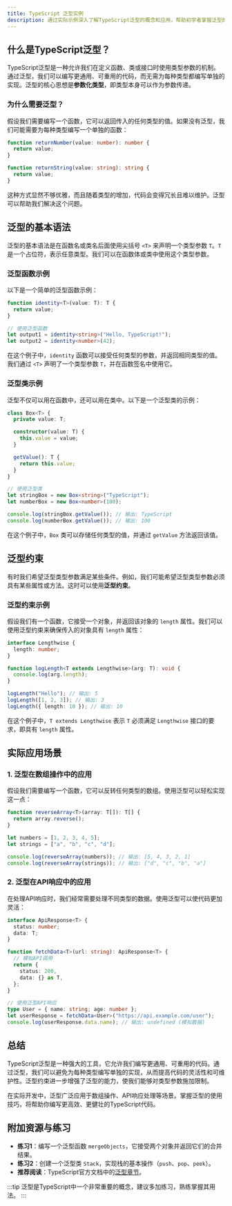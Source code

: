 ```yaml
---
title: TypeScript 泛型实例
description: 通过实际示例深入了解TypeScript泛型的概念和应用，帮助初学者掌握泛型的使用场景和技巧。
---
```


## 什么是TypeScript泛型？

TypeScript泛型是一种允许我们在定义函数、类或接口时使用类型参数的机制。通过泛型，我们可以编写更通用、可重用的代码，而无需为每种类型都编写单独的实现。泛型的核心思想是**参数化类型**，即类型本身可以作为参数传递。

### 为什么需要泛型？

假设我们需要编写一个函数，它可以返回传入的任何类型的值。如果没有泛型，我们可能需要为每种类型编写一个单独的函数：

```typescript
function returnNumber(value: number): number {
  return value;
}

function returnString(value: string): string {
  return value;
}
```

这种方式显然不够优雅，而且随着类型的增加，代码会变得冗长且难以维护。泛型可以帮助我们解决这个问题。

## 泛型的基本语法

泛型的基本语法是在函数名或类名后面使用尖括号 `<T>` 来声明一个类型参数 `T`。`T` 是一个占位符，表示任意类型。我们可以在函数体或类中使用这个类型参数。

### 泛型函数示例

以下是一个简单的泛型函数示例：

```typescript
function identity<T>(value: T): T {
  return value;
}

// 使用泛型函数
let output1 = identity<string>("Hello, TypeScript!");
let output2 = identity<number>(42);
```

在这个例子中，`identity` 函数可以接受任何类型的参数，并返回相同类型的值。我们通过 `<T>` 声明了一个类型参数 `T`，并在函数签名中使用它。

### 泛型类示例

泛型不仅可以用在函数中，还可以用在类中。以下是一个泛型类的示例：

```typescript
class Box<T> {
  private value: T;

  constructor(value: T) {
    this.value = value;
  }

  getValue(): T {
    return this.value;
  }
}

// 使用泛型类
let stringBox = new Box<string>("TypeScript");
let numberBox = new Box<number>(100);

console.log(stringBox.getValue()); // 输出: TypeScript
console.log(numberBox.getValue()); // 输出: 100
```

在这个例子中，`Box` 类可以存储任何类型的值，并通过 `getValue` 方法返回该值。

## 泛型约束

有时我们希望泛型类型参数满足某些条件。例如，我们可能希望泛型类型参数必须具有某些属性或方法。这时可以使用**泛型约束**。

### 泛型约束示例

假设我们有一个函数，它接受一个对象，并返回该对象的 `length` 属性。我们可以使用泛型约束来确保传入的对象具有 `length` 属性：

```typescript
interface Lengthwise {
  length: number;
}

function logLength<T extends Lengthwise>(arg: T): void {
  console.log(arg.length);
}

logLength("Hello"); // 输出: 5
logLength([1, 2, 3]); // 输出: 3
logLength({ length: 10 }); // 输出: 10
```

在这个例子中，`T extends Lengthwise` 表示 `T` 必须满足 `Lengthwise` 接口的要求，即具有 `length` 属性。

## 实际应用场景

### 1. 泛型在数组操作中的应用

假设我们需要编写一个函数，它可以反转任何类型的数组。使用泛型可以轻松实现这一点：

```typescript
function reverseArray<T>(array: T[]): T[] {
  return array.reverse();
}

let numbers = [1, 2, 3, 4, 5];
let strings = ["a", "b", "c", "d"];

console.log(reverseArray(numbers)); // 输出: [5, 4, 3, 2, 1]
console.log(reverseArray(strings)); // 输出: ["d", "c", "b", "a"]
```

### 2. 泛型在API响应中的应用

在处理API响应时，我们经常需要处理不同类型的数据。使用泛型可以使代码更加灵活：

```typescript
interface ApiResponse<T> {
  status: number;
  data: T;
}

function fetchData<T>(url: string): ApiResponse<T> {
  // 模拟API调用
  return {
    status: 200,
    data: {} as T,
  };
}

// 使用泛型API响应
type User = { name: string; age: number };
let userResponse = fetchData<User>("https://api.example.com/user");
console.log(userResponse.data.name); // 输出: undefined (模拟数据)
```

## 总结

TypeScript泛型是一种强大的工具，它允许我们编写更通用、可重用的代码。通过泛型，我们可以避免为每种类型编写单独的实现，从而提高代码的灵活性和可维护性。泛型约束进一步增强了泛型的能力，使我们能够对类型参数施加限制。

在实际开发中，泛型广泛应用于数组操作、API响应处理等场景。掌握泛型的使用技巧，将帮助你编写更高效、更健壮的TypeScript代码。

## 附加资源与练习

- **练习1**：编写一个泛型函数 `mergeObjects`，它接受两个对象并返回它们的合并结果。
- **练习2**：创建一个泛型类 `Stack`，实现栈的基本操作（`push`、`pop`、`peek`）。
- **推荐阅读**：TypeScript官方文档中的[泛型章节](https://www.typescriptlang.org/docs/handbook/generics.html)。

:::tip
泛型是TypeScript中一个非常重要的概念，建议多加练习，熟练掌握其用法。
:::